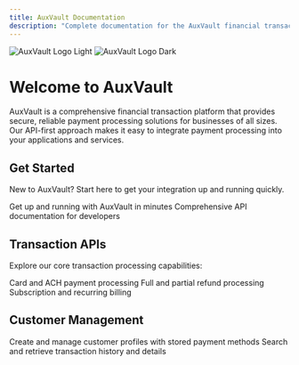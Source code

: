 ```yaml
---
title: AuxVault Documentation
description: "Complete documentation for the AuxVault financial transaction platform"
---
```


<img
  className="block dark:hidden"
  src="/images/Auxpay-Logo.9ef69671.png"
  alt="AuxVault Logo Light"
/>
<img
  className="hidden dark:block"
  src="/images/Auxpay-Logo.9ef69671.png"
  alt="AuxVault Logo Dark"
/>

# Welcome to AuxVault

AuxVault is a comprehensive financial transaction platform that provides secure, reliable payment processing solutions for businesses of all sizes. Our API-first approach makes it easy to integrate payment processing into your applications and services.

## Get Started

New to AuxVault? Start here to get your integration up and running quickly.

<CardGroup cols={2}>
  <Card
    title="Quick Start Guide"
    icon="rocket"
    href="/essentials/quickstart"
  >
    Get up and running with AuxVault in minutes
  </Card>
  <Card
    title="API Reference"
    icon="code"
    href="/api-reference/introduction"
  >
    Comprehensive API documentation for developers
  </Card>
</CardGroup>

## Transaction APIs

Explore our core transaction processing capabilities:

<CardGroup cols={3}>
  <Card
    title="Process Transactions"
    icon="credit-card"
    href="/api-reference#post-transaction"
  >
    Card and ACH payment processing
  </Card>
  <Card
    title="Manage Refunds"
    icon="rotate-left"
    href="/api-reference#post-refund"
  >
    Full and partial refund processing
  </Card>
  <Card
    title="Recurring Payments"
    icon="calendar-check"
    href="/api-reference/introduction"
  >
    Subscription and recurring billing
  </Card>
</CardGroup>

## Customer Management

<CardGroup cols={2}>
  <Card
    title="Customer API"
    icon="users"
    href="/api-reference#post-customers"
  >
    Create and manage customer profiles with stored payment methods
  </Card>
  <Card
    title="Transaction Retrieval"
    icon="magnifying-glass"
    href="/api-reference#get-transaction-list"
  >
    Search and retrieve transaction history and details
  </Card>
</CardGroup>
